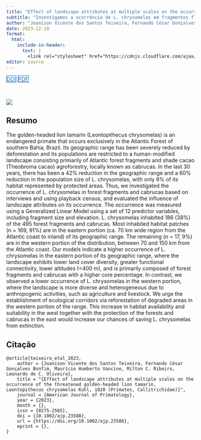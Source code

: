 ```yaml
---
title: "Effect of landscape attributes at multiple scales on the occurrence of the threatened golden-headed lion tamarin, Leontopithecus chrysomelas Kuhl, 1820 (Primates, Callitrichidae)"
subtitle: "Investigamos a ocorrência de L. chrysomelas em fragmentos florestais e cabrucas com base em entrevistas e utilizando censo de playback, e avaliamos a influência de atributos da paisagem em sua ocorrência."
author: "Joanison Vicente dos Santos Teixeira, Fernando César Gonçalves Bonfim, Maurício Humberto Vancine, Milton C. Ribeiro, Leonardo de C. Oliveira"
date: 2023-12-10
format:
  html:
    include-in-header: 
      text: |
        <link rel="stylesheet" href="https://cdnjs.cloudflare.com/ajax/libs/font-awesome/6.5.0/css/all.min.css">
editor: source
---
```


<div class="mt-4 d-flex flex-row flex-wrap gap-1 justify-content-left justify-content-sm-start" role="group" aria-label="Links">
  <a href="https://doi.org/10.1002/ajp.23588" class="btn btn-custom text-capitalize" target="_blank"><i class="ai ai-doi me-1"></i>DOI</a>
  <a href="/publications/2023-teixeira-etal.pdf" class="btn btn-custom text-capitalize" target="_blank"><i class="bi bi-file-earmark-pdf me-1"></i>PDF</a>
</div>

<style>
  .btn-custom {
    background-color: white;
    border: 1px solid #1c6cbe; /* Borda azul */
    color: #1c6cbe; /* Texto azul */
    transition: background-color 0.3s, color 0.3s;
  }
  .btn-custom:hover {
    background-color: #1c6cbe; /* Cor de fundo azul ao passar o mouse */
    color: white; /* Texto branco */
  }
</style>

<br> 

![](featured.png)

## Resumo

The golden-headed lion tamarin (Leontopithecus chrysomelas) is an endangered primate that occurs exclusively in the Atlantic Forest of southern Bahia, Brazil. Its geographic range has been severely reduced by deforestation and its populations are restricted to a human-modified landscape consisting primarily of Atlantic forest fragments and shade cacao (Theobroma cacao) agroforestry, locally known as cabrucas. In the last 30 years, there has been a 42% reduction in the geographic range and a 60% reduction in the population size of L. chrysomelas, with only 8% of its habitat represented by protected areas. Thus, we investigated the occurrence of L. chrysomelas in forest fragments and cabrucas based on interviews and using playback census, and evaluated the influence of landscape attributes on its occurrence. The occurrence was measured using a Generalized Linear Model using a set of 12 predictor variables, including fragment size and elevation. L. chrysomelas inhabited 186 (38%) of the 495 forest fragments and cabrucas. Most inhabited habitat patches (n = 169, 91%) are in the eastern portion (ca. 70 km wide region from the Atlantic coast to inland) of its geographic range. The remaining (n = 17, 9%) are in the western portion of the distribution, between 70 and 150 km from the Atlantic coast. Our models indicate a higher occurrence of L. chrysomelas in the eastern portion of its geographic range, where the landscape exhibits lower land cover diversity, greater functional connectivity, lower altitudes (<400 m), and is primarily composed of forest fragments and cabrucas with a higher core percentage. In contrast, we observed a lower occurrence of L. chrysomelas in the western portion, where the landscape is more diverse and heterogeneous due to anthropogenic activities, such as agriculture and livestock. We urge the establishment of ecological corridors via reforestation of degraded areas in the western portion of the range. This increase in habitat availability and suitability in the west together with the protection of the forests and cabrucas in the east would increase our chances of saving L. chrysomelas from extinction.

## Citação

```
@article{teixeira_etal_2023,
    author = {Joanison Vicente dos Santos Teixeira, Fernando César Gonçalves Bonfim, Maurício Humberto Vancine, Milton C. Ribeiro, Leonardo de C. Oliveira},
    title = "{Effect of landscape attributes at multiple scales on the occurrence of the threatened golden-headed lion tamarin, Leontopithecus chrysomelas Kuhl, 1820 (Primates, Callitrichidae)}",
    journal = {American Journal of Primatology},
    year = {2023},
    month = {},
    issn = {0275-2565},
    doi = {10.1002/ajp.23588},
    url = {https://doi.org/10.1002/ajp.23588},
    eprint = {},
}
```

